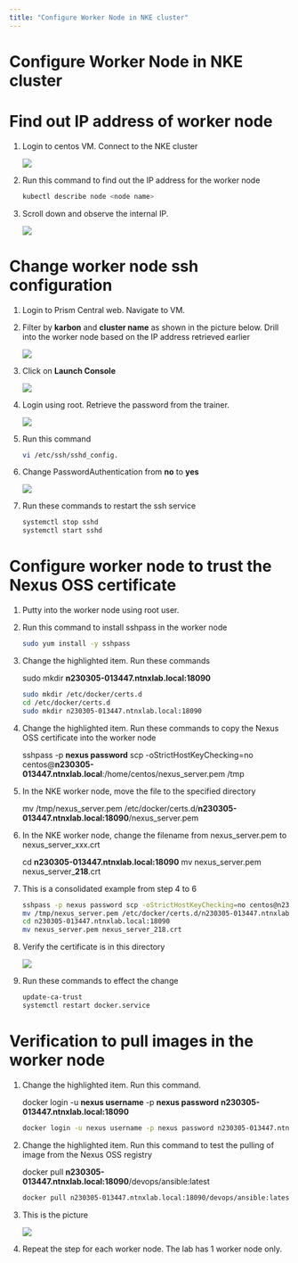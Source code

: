 ```yaml
---
title: "Configure Worker Node in NKE cluster"
---
```


# Configure Worker Node in NKE cluster

# Find out IP address of worker node

1.	Login to centos VM.  Connect to the NKE cluster

    ![](worker_node_images/nke_worker1.png)

2.	Run this command to find out the IP address for the worker node

    ```bash
    kubectl describe node <node name>

3.	Scroll down and observe the internal IP.

    ![](worker_node_images/nke_worker2.png)

# Change worker node ssh configuration

1.	Login to Prism Central web.  Navigate to VM.

2.	Filter by **karbon** and **cluster name** as shown in the picture below.  Drill into the worker node based on the IP address retrieved earlier

    ![](worker_node_images/nke_worker3.png)

3.	Click on **Launch Console**

    ![](worker_node_images/nke_worker4.png)

4.	Login using root.  Retrieve the password from the trainer.

    ![](worker_node_images/nke_worker5.png)

5.	Run this command 

    ```bash
    vi /etc/ssh/sshd_config.  
    
6.  Change PasswordAuthentication from **no** to **yes**

    ![](worker_node_images/nke_worker6.png)

7.	Run these commands to restart the ssh service

    ```bash
    systemctl stop sshd
    systemctl start sshd

# Configure worker node to trust the Nexus OSS certificate

1.	Putty into the worker node using root user.

2.	Run this command to install sshpass in the worker node

    ```bash
    sudo yum install -y sshpass

3.	Change the highlighted item.  Run these commands

    sudo mkdir **n230305-013447.ntnxlab.local:18090**

    ```bash
    sudo mkdir /etc/docker/certs.d
    cd /etc/docker/certs.d
    sudo mkdir n230305-013447.ntnxlab.local:18090

4.	Change the highlighted item.  Run these commands to copy the Nexus OSS certificate into the worker node

    sshpass -p **nexus password** scp -oStrictHostKeyChecking=no centos@**n230305-013447.ntnxlab.local**:/home/centos/nexus_server.pem /tmp

5.  In the NKE worker node, move the file to the specified directory

    mv /tmp/nexus_server.pem /etc/docker/certs.d/**n230305-013447.ntnxlab.local:18090**/nexus_server.pem

6.  In the NKE worker node, change the filename from nexus_server.pem to nexus_server_xxx.crt

    cd **n230305-013447.ntnxlab.local:18090**
    mv nexus_server.pem nexus_server_**218**.crt
    
7.  This is a consolidated example from step 4 to 6

    ```bash
    sshpass -p nexus password scp -oStrictHostKeyChecking=no centos@n230305-013447.ntnxlab.local:/home/centos/nexus_server.pem /tmp
    mv /tmp/nexus_server.pem /etc/docker/certs.d/n230305-013447.ntnxlab.local:18090/nexus_server.pem
    cd n230305-013447.ntnxlab.local:18090
    mv nexus_server.pem nexus_server_218.crt

5.	Verify the certificate is in this directory

    ![](worker_node_images/nke_worker7.png)

6.	Run these commands to effect the change

    ```bash
    update-ca-trust
    systemctl restart docker.service

# Verification to pull images in the worker node

1.	Change the highlighted item.  Run this command.

    docker login -u **nexus username** -p **nexus password** **n230305-013447.ntnxlab.local:18090**

    ```bash
    docker login -u nexus username -p nexus password n230305-013447.ntnxlab.local:18090

2.	Change the highlighted item.  Run this command to test the pulling of image from the Nexus OSS registry

    docker pull **n230305-013447.ntnxlab.local:18090**/devops/ansible:latest

    ```bash
    docker pull n230305-013447.ntnxlab.local:18090/devops/ansible:latest

3.  This is the picture

    ![](worker_node_images/nke_worker8.png)

4.  Repeat the step for each worker node.  The lab has 1 worker node only.










